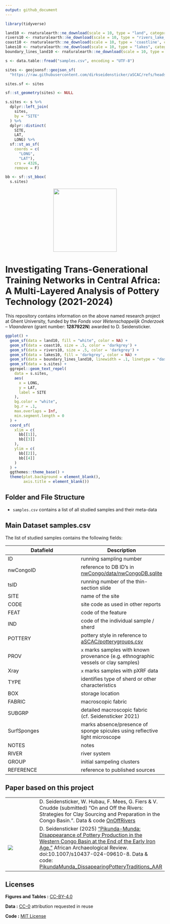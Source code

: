 ```yaml
---
output: github_document
---
```


```r
library(tidyverse)

land10 <- rnaturalearth::ne_download(scale = 10, type = "land", category = "physical", returnclass="sf")
rivers10 <- rnaturalearth::ne_download(scale = 10, type = "rivers_lake_centerlines", category = "physical", returnclass = "sf")
coast10 <- rnaturalearth::ne_download(scale = 10, type = 'coastline', category = 'physical', returnclass = "sf")
lakes10 <- rnaturalearth::ne_download(scale = 10, type = "lakes", category = "physical", returnclass="sf")
boundary_lines_land10 <- rnaturalearth::ne_download(scale = 10, type = 'boundary_lines_land', category = 'cultural', returnclass = "sf")

s <- data.table::fread("samples.csv", encoding = "UTF-8")

sites <- geojsonsf::geojson_sf(
  "https://raw.githubusercontent.com/dirkseidensticker/aSCAC/refs/heads/master/sites.geojson")

sites.sf <- sites

sf::st_geometry(sites) <- NULL

s.sites <- s %>%
  dplyr::left_join(
    sites,
    by = "SITE"
  ) %>%
  dplyr::distinct(
    SITE, 
    LAT, 
    LONG) %>%
  sf::st_as_sf(
    coords = c(
      "LONG", 
      "LAT"), 
    crs = 4326, 
    remove = F)

bb <- sf::st_bbox(
  s.sites)
```

<p align="center">
  <img src="logo.svg" width = 200>
</p>

# Investigating Trans-Generational Training Networks in Central Africa: A Multi-Layered Analysis of Pottery Technology (2021-2024)

This repository contains information on the above named research project at Ghent University, funded by the *Fonds voor Wetenschappelijk Onderzoek – Vlaanderen* (grant number: **1287922N**) awarded to D. Seidensticker.

```r
ggplot() + 
  geom_sf(data = land10, fill = "white", color = NA) + 
  geom_sf(data = coast10, size = .5, color = 'darkgrey') + 
  geom_sf(data = rivers10, size = .5, color = 'darkgrey') + 
  geom_sf(data = lakes10, fill = 'darkgrey', color = NA) + 
  geom_sf(data = boundary_lines_land10, linewidth = .1, linetype = "dashed", color = 'black') + 
  geom_sf(data = s.sites) + 
  ggrepel::geom_text_repel(
    data = s.sites,
    aes(
      x = LONG,
      y = LAT,
      label = SITE
    ),
    bg.color = "white", 
    bg.r = .1,
    max.overlaps = Inf, 
    min.segment.length = 0
  ) + 
  coord_sf(
    xlim = c(
      bb[[1]], 
      bb[[3]]
    ),
    ylim = c(
      bb[[2]],
      bb[[4]]
    )
  ) + 
  ggthemes::theme_base() + 
  theme(plot.background = element_blank(), 
        axis.title = element_blank())
```


## Folder and File Structure

* `samples.csv` contains a list of all studied samples and their meta-data

## Main Dataset **samples.csv**

The list of studied samples contains the following fields:

| Datafield | Description |
| --- | --- |
| ID | running sampling number |
| nwCongoID | reference to DB ID's in [nwCongo/data/nwCongoDB.sqlite](https://github.com/dirkseidensticker/nwCongo/blob/master/data/base/nwCongoDB.sqlite) |
| tsID | running number of the thin-section slide |
| SITE | name of the site |
| CODE | site code as used in other reports |
| FEAT | code of the feature |
| IND | code of the individual sample / sherd |
| POTTERY | pottery style in reference to [aSCAC/potterygroups.csv](https://github.com/dirkseidensticker/aSCAC/blob/master/potterygroups.csv) |
| PROV | `x` marks samples with known provenance (e.g. ethnographic vessels or clay samples) |
| Xray | `x` marks samples with pXRF data |
| TYPE | identifies type of sherd or other characteristics |
| BOX | storage location |
| FABRIC | macroscopic fabric |
| SUBGRP | detailed macroscopic fabric (cf. Seidensticker 2021) |
| SurfSponges | marks absence/presence of sponge spicules using reflective light microscope |
| NOTES | notes |
| RIVER | river system |
| GROUP | initial sampeling clusters |
| REFERENCE | reference to published sources |

## Paper based on this project

| | | 
|---|---|
| | D. Seidensticker, W. Hubau, F. Mees, G. Fiers & V. Cnudde (submitted) “On and Off the Rivers: Strategies for Clay Sourcing and Preparation in the Congo Basin.”. Data & code [OnOffRivers](https://github.com/dirkseidensticker/OnOffRivers) | 
| ![](https://raw.githubusercontent.com/dirkseidensticker/PikundaMunda_DissapearingPotteryTraditions_AAR/refs/heads/main/cover.jpg) | D. Seidensticker (2025) [“Pikunda-Munda: Disappearance of Pottery Production in the Western Congo Basin at the End of the Early Iron Age.”](https://link.springer.com/article/10.1007/s10437-024-09610-8) African Archaeological Review. doi:10.1007/s10437-024-09610-8. Data & code: [PikundaMunda_DissapearingPotteryTraditions_AAR](https://github.com/dirkseidensticker/PikundaMunda_DissapearingPotteryTraditions_AAR) |

## Licenses

**Figures and Tables :** [CC-BY-4.0](http://creativecommons.org/licenses/by/4.0/)

**Data :** [CC-0](http://creativecommons.org/publicdomain/zero/1.0/)
attribution requested in reuse

**Code :** [MIT License](https://opensource.org/licenses/MIT)
